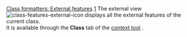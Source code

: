 [[Property:title|Class formatters: External features]]
[[Property:weight|1]]
The external view  [[Image:class-features-external-icon]] displays all the external features of the current class. <br/>
It is available through the '''Class''' tab of the [[EiffelStudio window overview|context tool]] . 




